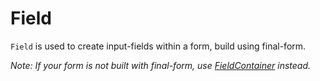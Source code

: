 

<Meta of={FieldStories} />

# Field

`Field` is used to create input-fields within a form, build using final-form.

_Note: If your form is not built with final-form, use [FieldContainer](?path=/docs/docs-form-components-fieldcontainer--docs) instead._

<Canvas of={FieldStories.Basic} />
